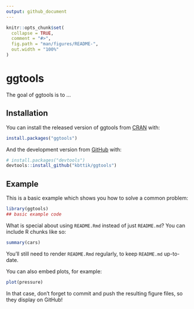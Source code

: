 ```yaml
---
output: github_document
---
```


<!-- README.md is generated from README.Rmd. Please edit that file -->

```r
knitr::opts_chunk$set(
  collapse = TRUE,
  comment = "#>",
  fig.path = "man/figures/README-",
  out.width = "100%"
)
```

# ggtools

<!-- badges: start -->
<!-- badges: end -->

The goal of ggtools is to ...

## Installation

You can install the released version of ggtools from [CRAN](https://CRAN.R-project.org) with:

``` r
install.packages("ggtools")
```

And the development version from [GitHub](https://github.com/) with:

``` r
# install.packages("devtools")
devtools::install_github("kbttik/ggtools")
```
## Example

This is a basic example which shows you how to solve a common problem:

```r
library(ggtools)
## basic example code
```

What is special about using `README.Rmd` instead of just `README.md`? You can include R chunks like so:

```r
summary(cars)
```

You'll still need to render `README.Rmd` regularly, to keep `README.md` up-to-date.

You can also embed plots, for example:

```r
plot(pressure)
```

In that case, don't forget to commit and push the resulting figure files, so they display on GitHub!
